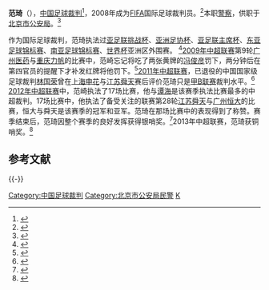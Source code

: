 {{infobox Football official
|                name = 范琦
|               image = 
|            fullname = 
|         dateofbirth = {{birth date and age|1971|4|18}}
|         cityofbirth = 
|      countryofbirth = [[中华人民共和国|中华人民共和国]]
|         dateofdeath = 
|         cityofdeath = 
|      countryofdeath = 
|     otheroccupation = 警察
|               years = ? - 
|              league = [[中超联赛|中超联赛]]
|                role = [[足球裁判|足球裁判]]
|  internationalyears = 2008 - 
|       confederation = [[FIFA|FIFA]]
|   internationalrole = [[足球裁判|足球裁判]]
}}
'''范琦'''（{{bd|1971年|4月18日}}），[[中国|中国]][[足球裁判|足球裁判]]<ref>{{cite web|title=Referee profile of Fan Qi|url=http://www.transfermarkt.com/en/fan/profil/schiedsrichter_6464.html|publisher=transfermarkt|accessdate=2013-04-20}}{{dead link|date=2018年4月 |bot=InternetArchiveBot |fix-attempted=yes }}</ref>，2008年成为[[FIFA|FIFA]]国际足球裁判员。<ref>{{cite web|title=China: Referees|url=http://www.fifa.com/associations/association=chn/footballofficials/referees/peoplekind=ref.html|work=Football Officials - Referees|publisher=FIFA|accessdate=2013-04-20}}</ref>本职[[警察|警察]]，供职于[[北京市公安局|北京市公安局]]。<ref>{{cite news|title=孙葆洁：我是无私无畏的 因此站到场上没什么好怕的|url=http://www.dzwww.com/rollnews/sports/201009/t20100901_6643964.htm|accessdate=2013-04-20|newspaper=新浪体育|date=2010-09-01}}{{Dead link|date=2018年9月 |bot=InternetArchiveBot |fix-attempted=yes }}</ref> 

作为国际足球裁判，范琦执法过[[亚足联挑战杯|亚足联挑战杯]]、[[亚洲足协杯|亚洲足协杯]]、[[亚足联主席杯|亚足联主席杯]]、[[东亚足球锦标赛|东亚足球锦标赛]]、[[南亚足球锦标赛|南亚足球锦标赛]]、[[世界杯|世界杯]]亚洲区外围赛。
<ref>{{cite web|title=FAN QI|url=http://int.soccerway.com/referees/qi-fan/114680/|publisher=Soccerway|accessdate=2013-04-20}}</ref>[[2009年中超联赛|2009年中超联赛]]第9轮[[广州医药|广州医药]]与[[重庆力帆|重庆力帆]]的比赛中，范崎忘记将吃了两张黄牌的[[冯俊彦|冯俊彦]]罚下，两分钟后在第四官员的提醒下才补发红牌将他罚下。<ref>{{cite news|title=十大恶心判罚:范崎两入选 杨志强3次改判最经典|url=http://sports.163.com/10/0412/20/643KJENL00051C89.html|accessdate=2013-04-20|newspaper=网易体育|date=2010-04-12}}</ref>[[2011年中超联赛|2011年中超联赛]]，已退役的中国国家级足球裁判[[林国荣|林国荣]]曾在[[上海申花|上海申花]]与[[江苏舜天足球俱乐部|江苏舜天]]赛后评价范琦只是[[甲B联赛|甲B联赛]]裁判水平。<ref>{{cite news|title=前知名裁判：范崎换以前也就吹甲B 国际级浪得虚名|url=http://sports.sina.com.cn/j/2011-06-13/11015617483.shtml|accessdate=2013-04-20|newspaper=东方体育日报|date=2011-06-13}}</ref> [[2012年中超联赛|2012年中超联赛]]中，范崎执法了17场比赛，他与[[谭海|谭海]]是该赛季执法比赛最多的中超裁判。17场比赛中，他执法了备受关注的联赛第28轮[[江苏舜天足球俱乐部|江苏舜天]]与[[广州恒大|广州恒大]]的比赛，恒大与舜天是该赛季的冠军和亚军。范琦在那场比赛中的表现得到了称赞。赛季结束后，范琦因整个赛季的良好发挥获得银哨奖。<ref>{{cite news|title=足协总结2012裁判工作:执法基本公正 问题仍不少|url=http://sports.huanqiu.com/soccer/gn/2013-02/3630686.html|accessdate=2013-04-20|newspaper=京华时报|date=2013-02-08}}</ref>2013年中超联赛，范琦获铜哨奖。<ref>{{cite news|title=中超105万年终奖励13名裁判 金哨年收入突破40万|url=http://sports.ifeng.com/gnzq/detail_2013_12/14/32119754_0.shtml|accessdate=2014-02-17|newspaper=京华时报|date=2013-12-14}}</ref>

== 参考文献 ==
{{Reflist}}

{{-}}
{{2013年中国足球联赛裁判}}
{{2014年中国足球联赛裁判}}
{{2015年中国足球联赛裁判}}
{{2016年中国足球联赛裁判}}

{{DEFAULTSORT:Fan范}}
[[Category:中国足球裁判|Category:中国足球裁判]]
[[Category:北京市公安局民警|Category:北京市公安局民警]]
[[Category:范姓|K]]